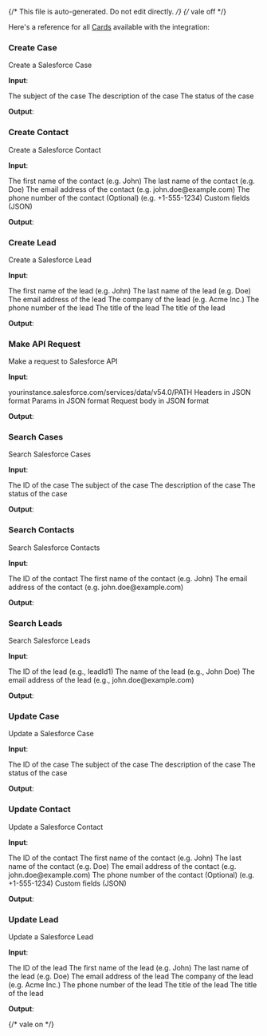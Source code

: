 {/* This file is auto-generated. Do not edit directly. */}
{/* vale off */}

Here's a reference for all [Cards](/learn/reference/cards/) available with the integration:

### Create Case

Create a Salesforce Case

**Input**:

<Expandable title="input fields">
  <ResponseField
    name="Subject"
    type="string"
    required
  >
    The subject of the case
  </ResponseField>
  <ResponseField
    name="Description"
    type="string"
    required
  >
    The description of the case
  </ResponseField>
  <ResponseField
    name="Status"
    type="string"
  >
    The status of the case
  </ResponseField>
  <ResponseField
    name="customFields"
    type="string"
  >
    
  </ResponseField>
</Expandable>

**Output**:

<Expandable title="output">
  <ResponseField
    name="id"
    type="string"
  >
    
  </ResponseField>
  <ResponseField
    name="success"
    type="boolean"
    required
  >
    
  </ResponseField>
  <ResponseField
    name="error"
    type="string"
  >
    
  </ResponseField>
</Expandable>

### Create Contact

Create a Salesforce Contact

**Input**:

<Expandable title="input fields">
  <ResponseField
    name="FirstName"
    type="string"
    required
  >
    The first name of the contact (e.g. John)
  </ResponseField>
  <ResponseField
    name="LastName"
    type="string"
    required
  >
    The last name of the contact (e.g. Doe)
  </ResponseField>
  <ResponseField
    name="Email"
    type="string (email)"
    required
  >
    The email address of the contact (e.g. john.doe@example.com)
  </ResponseField>
  <ResponseField
    name="Phone"
    type="string"
  >
    The phone number of the contact (Optional) (e.g. +1-555-1234)
  </ResponseField>
  <ResponseField
    name="customFields"
    type="string"
  >
    Custom fields (JSON)
  </ResponseField>
</Expandable>

**Output**:

<Expandable title="output">
  <ResponseField
    name="id"
    type="string"
  >
    
  </ResponseField>
  <ResponseField
    name="success"
    type="boolean"
    required
  >
    
  </ResponseField>
  <ResponseField
    name="error"
    type="string"
  >
    
  </ResponseField>
</Expandable>

### Create Lead

Create a Salesforce Lead

**Input**:

<Expandable title="input fields">
  <ResponseField
    name="FirstName"
    type="string"
    required
  >
    The first name of the lead (e.g. John)
  </ResponseField>
  <ResponseField
    name="LastName"
    type="string"
    required
  >
    The last name of the lead (e.g. Doe)
  </ResponseField>
  <ResponseField
    name="Email"
    type="string (email)"
    required
  >
    The email address of the lead
  </ResponseField>
  <ResponseField
    name="Company"
    type="string"
    required
  >
    The company of the lead (e.g. Acme Inc.)
  </ResponseField>
  <ResponseField
    name="Phone"
    type="string"
  >
    The phone number of the lead
  </ResponseField>
  <ResponseField
    name="Title"
    type="string"
  >
    The title of the lead
  </ResponseField>
  <ResponseField
    name="Description"
    type="string"
  >
    The title of the lead
  </ResponseField>
  <ResponseField
    name="customFields"
    type="string"
  >
    
  </ResponseField>
</Expandable>

**Output**:

<Expandable title="output">
  <ResponseField
    name="id"
    type="string"
  >
    
  </ResponseField>
  <ResponseField
    name="success"
    type="boolean"
    required
  >
    
  </ResponseField>
  <ResponseField
    name="error"
    type="string"
  >
    
  </ResponseField>
</Expandable>

### Make API Request

Make a request to Salesforce API

**Input**:

<Expandable title="input fields">
  <ResponseField
    name="method"
    type="string"
    required
  >
    
  </ResponseField>
  <ResponseField
    name="path"
    type="string"
    required
  >
    yourinstance.salesforce.com/services/data/v54.0/PATH
  </ResponseField>
  <ResponseField
    name="headers"
    type="string"
  >
    Headers in JSON format
  </ResponseField>
  <ResponseField
    name="params"
    type="string"
  >
    Params in JSON format
  </ResponseField>
  <ResponseField
    name="requestBody"
    type="string"
  >
    Request body in JSON format
  </ResponseField>
</Expandable>

**Output**:

<Expandable title="output">
  <ResponseField
    name="success"
    type="boolean"
    required
  >
    
  </ResponseField>
  <ResponseField
    name="status"
    type="number"
  >
    
  </ResponseField>
  <ResponseField
    name="body"
    type="string"
  >
    
  </ResponseField>
  <ResponseField
    name="error"
    type="string"
  >
    
  </ResponseField>
</Expandable>

### Search Cases

Search Salesforce Cases

**Input**:

<Expandable title="input fields">
  <ResponseField
    name="Id"
    type="string"
  >
    The ID of the case
  </ResponseField>
  <ResponseField
    name="Subject"
    type="string"
  >
    The subject of the case
  </ResponseField>
  <ResponseField
    name="Description"
    type="string"
  >
    The description of the case
  </ResponseField>
  <ResponseField
    name="Status"
    type="string"
  >
    The status of the case
  </ResponseField>
</Expandable>

**Output**:

<Expandable title="output">
  <ResponseField
    name="success"
    type="boolean"
    required
  >
    
  </ResponseField>
  <ResponseField
    name="records"
    type="array"
  >
    
  </ResponseField>
  <ResponseField
    name="error"
    type="string"
  >
    
  </ResponseField>
</Expandable>

### Search Contacts

Search Salesforce Contacts

**Input**:

<Expandable title="input fields">
  <ResponseField
    name="Id"
    type="string"
  >
    The ID of the contact
  </ResponseField>
  <ResponseField
    name="Name"
    type="string"
  >
    The first name of the contact (e.g. John)
  </ResponseField>
  <ResponseField
    name="Email"
    type="string (email)"
  >
    The email address of the contact (e.g. john.doe@example.com)
  </ResponseField>
</Expandable>

**Output**:

<Expandable title="output">
  <ResponseField
    name="success"
    type="boolean"
    required
  >
    
  </ResponseField>
  <ResponseField
    name="records"
    type="array"
  >
    
  </ResponseField>
  <ResponseField
    name="error"
    type="string"
  >
    
  </ResponseField>
</Expandable>

### Search Leads

Search Salesforce Leads

**Input**:

<Expandable title="input fields">
  <ResponseField
    name="Id"
    type="string"
  >
    The ID of the lead (e.g., leadId1)
  </ResponseField>
  <ResponseField
    name="Name"
    type="string"
  >
    The name of the lead (e.g., John Doe)
  </ResponseField>
  <ResponseField
    name="Email"
    type="string (email)"
  >
    The email address of the lead (e.g., john.doe@example.com)
  </ResponseField>
</Expandable>

**Output**:

<Expandable title="output">
  <ResponseField
    name="success"
    type="boolean"
    required
  >
    
  </ResponseField>
  <ResponseField
    name="records"
    type="array"
  >
    
  </ResponseField>
  <ResponseField
    name="error"
    type="string"
  >
    
  </ResponseField>
</Expandable>

### Update Case

Update a Salesforce Case

**Input**:

<Expandable title="input fields">
  <ResponseField
    name="Id"
    type="string"
    required
  >
    The ID of the case
  </ResponseField>
  <ResponseField
    name="Subject"
    type="string"
  >
    The subject of the case
  </ResponseField>
  <ResponseField
    name="Description"
    type="string"
  >
    The description of the case
  </ResponseField>
  <ResponseField
    name="Status"
    type="string"
  >
    The status of the case
  </ResponseField>
  <ResponseField
    name="customFields"
    type="string"
  >
    
  </ResponseField>
</Expandable>

**Output**:

<Expandable title="output">
  <ResponseField
    name="id"
    type="string"
  >
    
  </ResponseField>
  <ResponseField
    name="success"
    type="boolean"
    required
  >
    
  </ResponseField>
  <ResponseField
    name="error"
    type="string"
  >
    
  </ResponseField>
</Expandable>

### Update Contact

Update a Salesforce Contact

**Input**:

<Expandable title="input fields">
  <ResponseField
    name="Id"
    type="string"
    required
  >
    The ID of the contact
  </ResponseField>
  <ResponseField
    name="FirstName"
    type="string"
  >
    The first name of the contact (e.g. John)
  </ResponseField>
  <ResponseField
    name="LastName"
    type="string"
  >
    The last name of the contact (e.g. Doe)
  </ResponseField>
  <ResponseField
    name="Email"
    type="string (email)"
  >
    The email address of the contact (e.g. john.doe@example.com)
  </ResponseField>
  <ResponseField
    name="Phone"
    type="string"
  >
    The phone number of the contact (Optional) (e.g. +1-555-1234)
  </ResponseField>
  <ResponseField
    name="customFields"
    type="string"
  >
    Custom fields (JSON)
  </ResponseField>
</Expandable>

**Output**:

<Expandable title="output">
  <ResponseField
    name="id"
    type="string"
  >
    
  </ResponseField>
  <ResponseField
    name="success"
    type="boolean"
    required
  >
    
  </ResponseField>
  <ResponseField
    name="error"
    type="string"
  >
    
  </ResponseField>
</Expandable>

### Update Lead

Update a Salesforce Lead

**Input**:

<Expandable title="input fields">
  <ResponseField
    name="Id"
    type="string"
    required
  >
    The ID of the lead
  </ResponseField>
  <ResponseField
    name="FirstName"
    type="string"
  >
    The first name of the lead (e.g. John)
  </ResponseField>
  <ResponseField
    name="LastName"
    type="string"
  >
    The last name of the lead (e.g. Doe)
  </ResponseField>
  <ResponseField
    name="Email"
    type="string (email)"
  >
    The email address of the lead
  </ResponseField>
  <ResponseField
    name="Company"
    type="string"
  >
    The company of the lead (e.g. Acme Inc.)
  </ResponseField>
  <ResponseField
    name="Phone"
    type="string"
  >
    The phone number of the lead
  </ResponseField>
  <ResponseField
    name="Title"
    type="string"
  >
    The title of the lead
  </ResponseField>
  <ResponseField
    name="Description"
    type="string"
  >
    The title of the lead
  </ResponseField>
  <ResponseField
    name="customFields"
    type="string"
  >
    
  </ResponseField>
</Expandable>

**Output**:

<Expandable title="output">
  <ResponseField
    name="id"
    type="string"
  >
    
  </ResponseField>
  <ResponseField
    name="success"
    type="boolean"
    required
  >
    
  </ResponseField>
  <ResponseField
    name="error"
    type="string"
  >
    
  </ResponseField>
</Expandable>


{/* vale on */}
